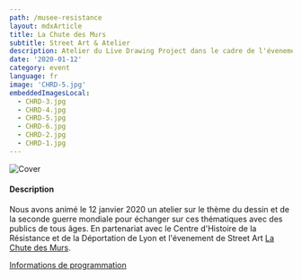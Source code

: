 ```yaml
---
path: /musee-resistance
layout: mdxArticle
title: La Chute des Murs
subtitle: Street Art & Atelier
description: Atelier du Live Drawing Project dans le cadre de l'évenement La Chute du Mur au Musée de la Resistance à Lyon, France
date: '2020-01-12'
category: event
language: fr
image: 'CHRD-5.jpg'
embeddedImagesLocal:
  - CHRD-3.jpg
  - CHRD-4.jpg
  - CHRD-5.jpg
  - CHRD-6.jpg
  - CHRD-2.jpg
  - CHRD-1.jpg
---
```


![Cover](cover.jpg)

#### Description

Nous avons animé le 12 janvier 2020 un atelier sur le thème du dessin et de la seconde guerre mondiale pour échanger sur ces thématiques avec des publics de tous âges. En partenariat avec le Centre d'Histoire de la Résistance et de la Déportation de Lyon et l'évenement de Street Art [La Chute des Murs](//www.facebook.com/events/391944598374055/).

[Informations de programmation](https://www.lyon.fr/evenement/exposition/la-chute-des-murs)

<ImageGrid props={props}/>
